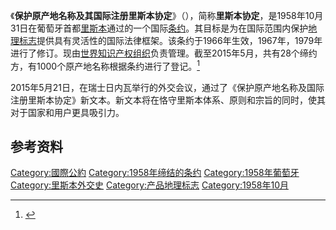 {{not|里斯本條約}}
{{Infobox Treaty
|name                = 里斯本协定
|long_name           =保护原产地名称及其国际注册里斯本协定
|image               =Lisbon Agreement parties.svg
|image_width         =350px
|caption             ={{legend|#00aedb|里斯本协定和日内瓦公约}}
{{legend|#00b159|仅签署日内瓦公约}}
{{legend|#ffc425|仅签署里斯本协定}}
{{legend|#d11141|covered by EU's accession (Geneva act) and to Lisbon agreement}}
{{legend|#f37735|covered by EU's accession (Geneva act)}}
|type                =
|date_drafted        =
|date_signed         = 1958年10月31日 (里斯本)<br />1967年7月14日 (斯德哥尔摩)<br>21 May 2015 (日内瓦)
|location_signed     = {{葡萄牙}}[[里斯本|里斯本]]<br>{{SWE}}[[斯德哥尔摩|斯德哥尔摩]]<br>{{瑞士}}[[日内瓦|日内瓦]]
|date_sealed         =
|date_effective      = 1966年9月25日 (里斯本)<br>1973年10月31日 (斯德哥尔摩)<br>2020年2月26日 (日内瓦)
|condition_effective =
|date_expiration     =
|signatories         =11 (里斯本)<br>5 (斯德哥尔摩)<br>11 (日内瓦)
|parties             = 10 (里斯本)<br>28 (斯德哥尔摩)<br>5 (日内瓦)
|depositor           ={{瑞士}} (里斯本)<br>{{SWE}} (斯德哥尔摩)<br>{{flagicon|UN}} [[WIPO|WIPO]] (日内瓦)
|language            =法语 (里斯本、斯德哥尔摩)
|languages           =阿拉伯文，中文，英文，法文，俄文，西班牙文 (日内瓦)
|wikisource          =
}}
《'''保护原产地名称及其国际注册里斯本协定'''》（{{lang|en|Lisbon Agreement for the Protection of Appellations of Origin and their International Registration}}），简称'''里斯本协定'''，是1958年10月31日在葡萄牙首都[[里斯本|里斯本]]通过的一个国际[[条约|条约]]。其目标是为在国际范围内保护[[地理标志|地理标志]]提供具有灵活性的国际法律框架。该条约于1966年生效，1967年，1979年进行了修订。现由[[世界知识产权组织|世界知识产权组织]]负责管理。截至2015年5月，共有28个缔约方，有1000个原产地名称根据条约进行了登记。<ref>{{cite web|title=About Lisbon Agreement|url=http://www.wipo.int/lisbon/en/general/|publisher=WIPO|accessdate=24 February 2012|archive-date=2020-10-29|archive-url=https://web.archive.org/web/20201029043945/https://www.wipo.int/lisbon/en/general/|dead-url=no}}</ref>

2015年5月21日，在瑞士日内瓦举行的外交会议，通过了《保护原产地名称及国际注册里斯本协定》新文本。新文本将在恪守里斯本体系、原则和宗旨的同时，使其对于国家和用户更具吸引力。

==参考资料==
{{Reflist|2}}

[[Category:國際公約|Category:國際公約]]
[[Category:1958年缔结的条约|Category:1958年缔结的条约]]
[[Category:1958年葡萄牙|Category:1958年葡萄牙]]
[[Category:里斯本外交史|Category:里斯本外交史]]
[[Category:产品地理标志|Category:产品地理标志]]
[[Category:1958年10月|Category:1958年10月]]